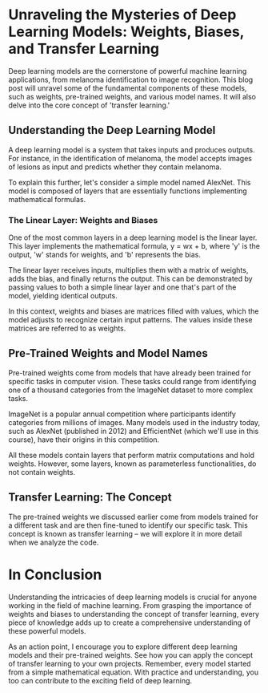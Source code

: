 # Unraveling the Mysteries of Deep Learning Models: Weights, Biases, and Transfer Learning 

Deep learning models are the cornerstone of powerful machine learning applications, from melanoma identification to image recognition. This blog post will unravel some of the fundamental components of these models, such as weights, pre-trained weights, and various model names. It will also delve into the core concept of 'transfer learning.' 

## Understanding the Deep Learning Model 

A deep learning model is a system that takes inputs and produces outputs. For instance, in the identification of melanoma, the model accepts images of lesions as input and predicts whether they contain melanoma. 

To explain this further, let's consider a simple model named AlexNet. This model is composed of layers that are essentially functions implementing mathematical formulas. 

### The Linear Layer: Weights and Biases 

One of the most common layers in a deep learning model is the linear layer. This layer implements the mathematical formula, y = wx + b, where 'y' is the output, 'w' stands for weights, and 'b' represents the bias. 

The linear layer receives inputs, multiplies them with a matrix of weights, adds the bias, and finally returns the output. This can be demonstrated by passing values to both a simple linear layer and one that's part of the model, yielding identical outputs. 

In this context, weights and biases are matrices filled with values, which the model adjusts to recognize certain input patterns. The values inside these matrices are referred to as weights. 

## Pre-Trained Weights and Model Names 

Pre-trained weights come from models that have already been trained for specific tasks in computer vision. These tasks could range from identifying one of a thousand categories from the ImageNet dataset to more complex tasks. 

ImageNet is a popular annual competition where participants identify categories from millions of images. Many models used in the industry today, such as AlexNet (published in 2012) and EfficientNet (which we'll use in this course), have their origins in this competition. 

All these models contain layers that perform matrix computations and hold weights. However, some layers, known as parameterless functionalities, do not contain weights. 

## Transfer Learning: The Concept 

The pre-trained weights we discussed earlier come from models trained for a different task and are then fine-tuned to identify our specific task. This concept is known as transfer learning – we will explore it in more detail when we analyze the code. 

# In Conclusion 

Understanding the intricacies of deep learning models is crucial for anyone working in the field of machine learning. From grasping the importance of weights and biases to understanding the concept of transfer learning, every piece of knowledge adds up to create a comprehensive understanding of these powerful models. 

As an action point, I encourage you to explore different deep learning models and their pre-trained weights. See how you can apply the concept of transfer learning to your own projects. Remember, every model started from a simple mathematical equation. With practice and understanding, you too can contribute to the exciting field of deep learning.

